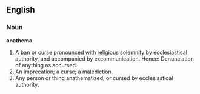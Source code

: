 ==English==

===Noun===

'''anathema'''

#A ban or curse pronounced with religious solemnity by ecclesiastical authority, and accompanied by excommunication. Hence: Denunciation of anything as accursed.
#An imprecation; a curse; a malediction.
#Any person or thing anathematized, or cursed by ecclesiastical authority.
